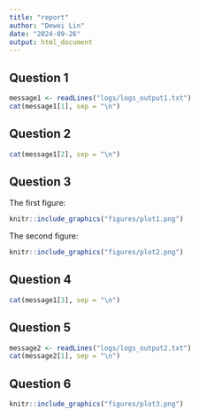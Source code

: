 ---
title: "report"
author: "Dewei Lin"
date: "2024-09-26"
output: html_document
---

## Question 1

```{r}
message1 <- readLines("logs/logs_output1.txt")
cat(message1[1], sep = "\n")
```

## Question 2

```{r}
cat(message1[2], sep = "\n")
```

## Question 3

The first figure:

```{r, echo = FALSE}
knitr::include_graphics("figures/plot1.png")
```

The second figure:

```{r, echo = FALSE}
knitr::include_graphics("figures/plot2.png")
```

## Question 4

```{r}
cat(message1[3], sep = "\n")
```


## Question 5

```{r}
message2 <- readLines("logs/logs_output2.txt")
cat(message2[1], sep = "\n")
```

## Question 6

```{r, echo = FALSE}
knitr::include_graphics("figures/plot3.png")
```
